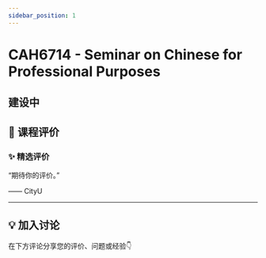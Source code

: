 ```yaml
---
sidebar_position: 1
---
```



# CAH6714 - Seminar on Chinese for Professional Purposes

## 建设中

## **💬 课程评价**

### ✨ **精选评价**
<div className={commentStyles.commentBox}>
    <p className={commentStyles.commentText}>
        “期待你的评价。”
    </p>
    <p className={commentStyles.commentAuthor}>—— CityU</p>
</div>

---

## **💡 加入讨论**

在下方评论分享您的评价、问题或经验👇
<Utterances />
